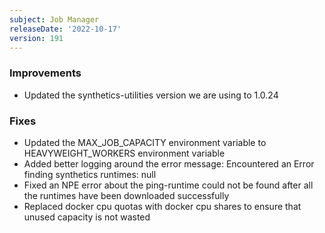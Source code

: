 ```yaml
---
subject: Job Manager
releaseDate: '2022-10-17'
version: 191
---
```


### Improvements
* Updated the synthetics-utilities version we are using to 1.0.24
### Fixes
* Updated the MAX_JOB_CAPACITY environment variable to HEAVYWEIGHT_WORKERS environment variable
* Added better logging around the error message: Encountered an Error finding synthetics runtimes: null
* Fixed an NPE error about the ping-runtime could not be found after all the runtimes have been downloaded successfully
* Replaced docker cpu quotas with docker cpu shares to ensure that unused capacity is not wasted
